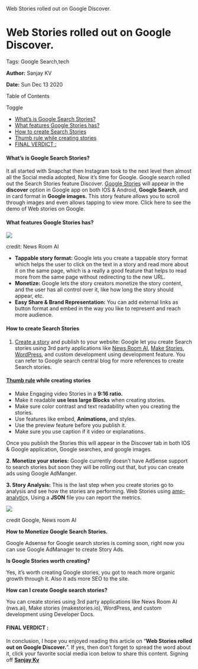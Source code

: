    Web Stories rolled out on Google Discover.

Web Stories rolled out on Google Discover.
==========================================

Tags: Google Search,tech

**Author:** Sanjay KV

**Date:** Sun Dec 13 2020

Table of Contents

Toggle

*   [What’s is Google Search Stories?](https://recodehive.com/web-stories-rolled-out-on-google-discover/#Whats_is_Google_Search_Stories "What’s is Google Search Stories?")
*   [What features Google Stories has?](https://recodehive.com/web-stories-rolled-out-on-google-discover/#What_features_Google_Stories_has "What features Google Stories has?")
*   [How to create Search Stories](https://recodehive.com/web-stories-rolled-out-on-google-discover/#How_to_create_Search_Stories "How to create Search Stories")
*   [Thumb rule while creating stories](https://recodehive.com/web-stories-rolled-out-on-google-discover/#Thumb_rule_while_creating_stories "Thumb rule while creating stories")
*   [FINAL VERDICT :](https://recodehive.com/web-stories-rolled-out-on-google-discover/#FINAL_VERDICT "FINAL VERDICT :")

#### What’s is Google Search Stories?

It all started with Snapchat then Instagram took to the next level then almost all the Social media adopted, Now it’s time for Google. Google search rolled out the Search Stories feature Discover. [Google Stories](https://stories.google/) will appear in the **discover** option in Google app on both IOS & Android, **Google Search**, and in card format in **Google images.** This story feature allows you to scroll through images and even allows tapping to view more. Click here to see the demo of Web stories on Google.

#### What features Google Stories has?

![](https://recodehive.com/wp-content/uploads/2020/12/Google-Search-Stories-Demo-1024x576.jpg)

credit: News Room AI

*   **Tappable story format:** Google lets you create a tappable story format which helps the user to click on the text in a story and read more about it on the same page, which is a really a good feature that helps to read more from the same page without redirecting to the new URL.
*   **Monetize:** Google lets the story creators monetize the story content, and the user has all control over it, like how long the story should appear, etc.
*   **Easy Share & Brand Representation:** You can add external links as button format and embed in the way you like to represent and reach more audience.

#### How to create Search Stories

1.  [Create a story](https://developers.google.com/search/docs/guides/enable-web-stories#google-search) and publish to your website: Google let you create Search stories using 3rd party applications like [News Room AI](https://www.nws.ai/), [Make Stories](https://makestories.io/), [WordPress](https://www.notion.so/MakeStories-WordPress-Plugin-Set-Up-Guide-d903e700c9204ef08f9751bb4a101068), and custom development using development feature. You can refer to Google search central blog for more references to create Search stories.

#### [Thumb rule](https://developers.google.com/search/docs/guides/enable-web-stories#policies) while creating stories

*   Make Engaging video Stories in a **9:16 ratio.**
*   Make it readable **use less large Blocks** when creating stories.
*   Make sure color contrast and text readability when you creating the stories.
*   Use features like embed, **Animations,** and styles.
*   Use the preview feature before you publish it.
*   Make sure you use caption if it video or explanations.

Once you publish the Stories this will appear in the Discover tab in both IOS & Google application, Google searches, and google images.

**2\. Monetize your stories:** Google currently doesn’t have AdSense support to search stories but soon they will be rolling out that, but you can create ads using Google AdManger.

**3\. Story Analysis:** This is the last step when you create stories go to analysis and see how the stories are performing. Web Stories using [amp-analytic](https://amp.dev/documentation/tools/?format=stories)s, Using a **JSON** file you can report the metrics.

![](https://recodehive.com/wp-content/uploads/2020/12/Google-Search-Stories-1024x576.jpg)

credit Google, News room AI

**How to Monetize Google Search Stories.**

Google Adsense for Google search stories is coming soon, right now you can use Google AdManager to create Story Ads.

**Is Google Stories worth creating?**

Yes, it’s worth creating Google stories, you got to reach more organic growth through it. Also it ads more SEO to the site.

**How can I create Google search stories?**

You can create stories using 3rd party applications like News Room AI (nws.ai), Make stories (makestories.io), WordPress, and custom development using Developer Docs.

#### FINAL VERDICT :

In conclusion, I hope you enjoyed reading this article on “**Web Stories rolled out on Google Discover.**”. If yes, then don’t forget to spread the word about it, click your favorite social media icon below to share this content. Signing off **[Sanjay Kv](https://recodehive.com/about-us/)**